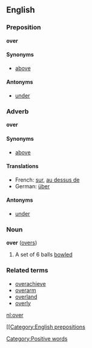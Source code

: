 {{rfc}}
==English==
===Preposition===
'''over'''

====Synonyms====
*[[above]]

====Antonyms====
*[[under]]

===Adverb===
'''over'''

====Synonyms====
*[[above]]

====Translations====
*French: [[sur]], [[au dessus de]]
*German: [[über]]

====Antonyms====
*[[under]]

===Noun===
'''over''' ([[overs]])
# {{cricket}} A set of 6 balls [[bowl]]ed

===Related terms===
*[[overachieve]]
*[[overarm]]
*[[overland]]
*[[overly]]

[[nl:over]]

[[Category:Positive words]]
[[[[Category:English prepositions]]